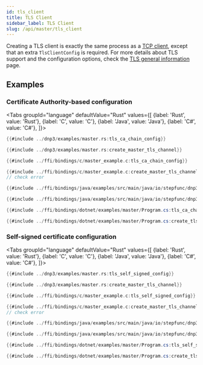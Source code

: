```yaml
---
id: tls_client
title: TLS Client
sidebar_label: TLS Client
slug: /api/master/tls_client
---
```



Creating a TLS client is exactly the same process as a [TCP client](./tcp_client.mdx),
except that an extra `TlsClientConfig` is required. For more details about TLS support and the configuration options,
check the [TLS general information](../tls.mdx) page.

## Examples

### Certificate Authority-based configuration

<Tabs
groupId="language"
defaultValue="Rust"
values={[
{label: 'Rust', value: 'Rust'},
{label: 'C', value: 'C'},
{label: 'Java', value: 'Java'},
{label: 'C#', value: 'C#'},
]}>
<TabItem value="Rust">

```rust
{{#include ../dnp3/examples/master.rs:tls_ca_chain_config}}

{{#include ../dnp3/examples/master.rs:create_master_tls_channel}}
```

</TabItem>
<TabItem value="C">

```c
{{#include ../ffi/bindings/c/master_example.c:tls_ca_chain_config}}

{{#include ../ffi/bindings/c/master_example.c:create_master_tls_channel}}
// check error
```

</TabItem>
<TabItem value="Java">

```java
{{#include ../ffi/bindings/java/examples/src/main/java/io/stepfunc/dnp3/examples/MasterExample.java:tls_ca_chain_config}}

{{#include ../ffi/bindings/java/examples/src/main/java/io/stepfunc/dnp3/examples/MasterExample.java:create_tls_channel}}
```

</TabItem>
<TabItem value="C#">

```csharp
{{#include ../ffi/bindings/dotnet/examples/master/Program.cs:tls_ca_chain_config}}

{{#include ../ffi/bindings/dotnet/examples/master/Program.cs:create_tls_channel}}
```

</TabItem>
</Tabs>

### Self-signed certificate configuration

<Tabs
groupId="language"
defaultValue="Rust"
values={[
{label: 'Rust', value: 'Rust'},
{label: 'C', value: 'C'},
{label: 'Java', value: 'Java'},
{label: 'C#', value: 'C#'},
]}>
<TabItem value="Rust">

```rust
{{#include ../dnp3/examples/master.rs:tls_self_signed_config}}

{{#include ../dnp3/examples/master.rs:create_master_tls_channel}}
```

</TabItem>
<TabItem value="C">

```c
{{#include ../ffi/bindings/c/master_example.c:tls_self_signed_config}}

{{#include ../ffi/bindings/c/master_example.c:create_master_tls_channel}}
// check error
```

</TabItem>
<TabItem value="Java">

```java
{{#include ../ffi/bindings/java/examples/src/main/java/io/stepfunc/dnp3/examples/MasterExample.java:tls_self_signed_config}}

{{#include ../ffi/bindings/java/examples/src/main/java/io/stepfunc/dnp3/examples/MasterExample.java:create_tls_channel}}
```

</TabItem>
<TabItem value="C#">

```csharp
{{#include ../ffi/bindings/dotnet/examples/master/Program.cs:tls_self_signed_config}}

{{#include ../ffi/bindings/dotnet/examples/master/Program.cs:create_tls_channel}}
```

</TabItem>
</Tabs>
